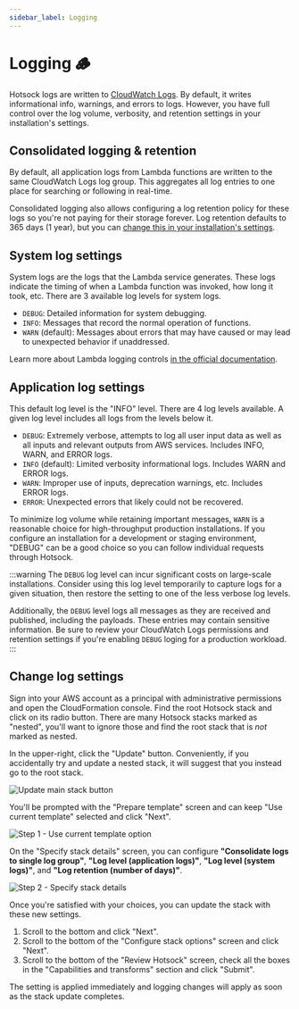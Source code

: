 ```yaml
---
sidebar_label: Logging
---
```


# Logging 🪵

Hotsock logs are written to [CloudWatch Logs](https://docs.aws.amazon.com/AmazonCloudWatch/latest/logs/WhatIsCloudWatchLogs.html). By default, it writes informational info, warnings, and errors to logs. However, you have full control over the log volume, verbosity, and retention settings in your installation's settings.

## Consolidated logging & retention

By default, all application logs from Lambda functions are written to the same CloudWatch Logs log group. This aggregates all log entries to one place for searching or following in real-time.

Consolidated logging also allows configuring a log retention policy for these logs so you're not paying for their storage forever. Log retention defaults to 365 days (1 year), but you can [change this in your installation's settings](#change-log-settings).

## System log settings

System logs are the logs that the Lambda service generates. These logs indicate the timing of when a Lambda function was invoked, how long it took, etc. There are 3 available log levels for system logs.

- `DEBUG`: Detailed information for system debugging.
- `INFO`: Messages that record the normal operation of functions.
- `WARN` (default): Messages about errors that may have caused or may lead to unexpected behavior if unaddressed.

Learn more about Lambda logging controls [in the official documentation](https://docs.aws.amazon.com/lambda/latest/dg/monitoring-cloudwatchlogs.html).

## Application log settings

This default log level is the "INFO" level. There are 4 log levels available. A given log level includes all logs from the levels below it.

- `DEBUG`: Extremely verbose, attempts to log all user input data as well as all inputs and relevant outputs from AWS services. Includes INFO, WARN, and ERROR logs.
- `INFO` (default): Limited verbosity informational logs. Includes WARN and ERROR logs.
- `WARN`: Improper use of inputs, deprecation warnings, etc. Includes ERROR logs.
- `ERROR`: Unexpected errors that likely could not be recovered.

To minimize log volume while retaining important messages, `WARN` is a reasonable choice for high-throughput production installations. If you configure an installation for a development or staging environment, "DEBUG" can be a good choice so you can follow individual requests through Hotsock.

:::warning
The `DEBUG` log level can incur significant costs on large-scale installations. Consider using this log level temporarily to capture logs for a given situation, then restore the setting to one of the less verbose log levels.

Additionally, the `DEBUG` level logs all messages as they are received and published, including the payloads. These entries may contain sensitive information. Be sure to review your CloudWatch Logs permissions and retention settings if you're enabling `DEBUG` loging for a production workload.
:::

## Change log settings

Sign into your AWS account as a principal with administrative permissions and open the CloudFormation console. Find the root Hotsock stack and click on its radio button. There are many Hotsock stacks marked as "nested", you'll want to ignore those and find the root stack that is _not_ marked as nested.

In the upper-right, click the "Update" button. Conveniently, if you accidentally try and update a nested stack, it will suggest that you instead go to the root stack.

![Update main stack button](../../static/img/screenshots/logging-main-stack-update.png)

You'll be prompted with the "Prepare template" screen and can keep "Use current template" selected and click "Next".

![Step 1 - Use current template option](../../static/img/screenshots/logging-main-stack-update-step-1.png)

On the "Specify stack details" screen, you can configure **"Consolidate logs to single log group"**, **"Log level (application logs)"**, **"Log level (system logs)"**, and **"Log retention (number of days)"**.

![Step 2 - Specify stack details](../../static/img/screenshots/logging-main-stack-update-logging-settings.png)

Once you're satisfied with your choices, you can update the stack with these new settings.

1. Scroll to the bottom and click "Next".
1. Scroll to the bottom of the "Configure stack options" screen and click "Next".
1. Scroll to the bottom of the "Review Hotsock" screen, check all the boxes in the "Capabilities and transforms" section and click "Submit".

The setting is applied immediately and logging changes will apply as soon as the stack update completes.
